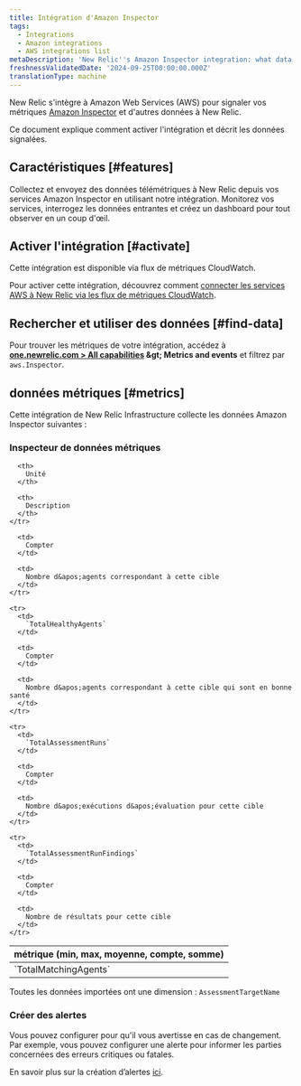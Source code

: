 ```yaml
---
title: Intégration d'Amazon Inspector
tags:
  - Integrations
  - Amazon integrations
  - AWS integrations list
metaDescription: 'New Relic''s Amazon Inspector integration: what data it reports and how to enable it.'
freshnessValidatedDate: '2024-09-25T00:00:00.000Z'
translationType: machine
---
```


New Relic s&apos;intègre à Amazon Web Services (AWS) pour signaler vos métriques [Amazon Inspector](https://aws.amazon.com/inspector/) et d&apos;autres données à New Relic.

Ce document explique comment activer l&apos;intégration et décrit les données signalées.

## Caractéristiques [#features]

Collectez et envoyez des données télémétriques à New Relic depuis vos services Amazon Inspector en utilisant notre intégration. Monitorez vos services, interrogez les données entrantes et créez un dashboard pour tout observer en un coup d&apos;œil.

## Activer l&apos;intégration [#activate]

Cette intégration est disponible via flux de métriques CloudWatch.

Pour activer cette intégration, découvrez comment [connecter les services AWS à New Relic via les flux de métriques CloudWatch](/docs/infrastructure/amazon-integrations/connect/aws-metric-stream-setup/).

## Rechercher et utiliser des données [#find-data]

Pour trouver les métriques de votre intégration, accédez à <DNT>**[one.newrelic.com &gt; All capabilities](https://one.newrelic.com/all-capabilities) &amp;gt; Metrics and events**</DNT> et filtrez par `aws.Inspector`.

## données métriques [#metrics]

Cette intégration de New Relic Infrastructure collecte les données Amazon Inspector suivantes :

### Inspecteur de données métriques

<table>
  <thead>
    <tr>
      <th style={{ width: "200px" }}>
        métrique (min, max, moyenne, compte, somme)
      </th>

      <th>
        Unité
      </th>

      <th>
        Description
      </th>
    </tr>
  </thead>

  <tbody>
    <tr>
      <td>
        `TotalMatchingAgents`
      </td>

      <td>
        Compter
      </td>

      <td>
        Nombre d&apos;agents correspondant à cette cible
      </td>
    </tr>

    <tr>
      <td>
        `TotalHealthyAgents`
      </td>

      <td>
        Compter
      </td>

      <td>
        Nombre d&apos;agents correspondant à cette cible qui sont en bonne santé
      </td>
    </tr>

    <tr>
      <td>
        `TotalAssessmentRuns`
      </td>

      <td>
        Compter
      </td>

      <td>
        Nombre d&apos;exécutions d&apos;évaluation pour cette cible
      </td>
    </tr>

    <tr>
      <td>
        `TotalAssessmentRunFindings`
      </td>

      <td>
        Compter
      </td>

      <td>
        Nombre de résultats pour cette cible
      </td>
    </tr>
  </tbody>
</table>

Toutes les données importées ont une dimension : `AssessmentTargetName`

### Créer des alertes

Vous pouvez configurer <InlinePopover type="alerts" />pour qu&apos;il vous avertisse en cas de changement. Par exemple, vous pouvez configurer une alerte pour informer les parties concernées des erreurs critiques ou fatales.

En savoir plus sur la création d’alertes [ici](/docs/alerts-applied-intelligence/new-relic-alerts/learn-alerts/introduction-alerts/).